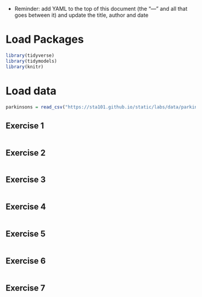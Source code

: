 
- Reminder: add YAML to the top of this document (the "---" and all that goes between it) and update the title, author and date

# Load Packages

```r
library(tidyverse)
library(tidymodels)
library(knitr)
``` 

# Load data

```r
parkinsons = read_csv("https://sta101.github.io/static/labs/data/parkinsons_cleaned.csv")
```


## Exercise 1

```r

```

## Exercise 2

```r

```

## Exercise 3

```r

```


## Exercise 4

```r

```


## Exercise 5

```r

```


## Exercise 6

```r

```

## Exercise 7

```r

```

